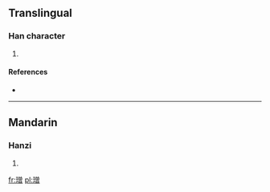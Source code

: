 ==Translingual==

===Han character===
{{Han char|rn=96|rad=玉|as=12|sn=16|four=1816<sub>6</sub>|canj=一土金田日 (MGCWA)}}

# {{defn|Han|sort=玉12}}

====References====
* {{Han ref|kx=0741.290|dkj=21230|hdz=21138.020|uh=7494|ud=29844|bh=EA65|bd=60005}}

----

==Mandarin==

===Hanzi===
{{cmn-hanzi|pin=[[zēng]] ([[zeng1]])|wg=tseng<sup>1</sup>}}

# {{defn|Mandarin|sort=玉12}}

[[fr:璔]]
[[pl:璔]]